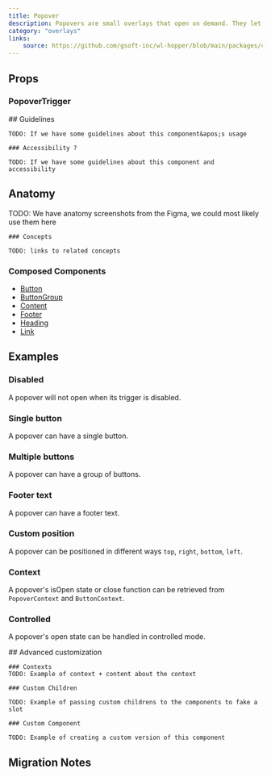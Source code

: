 ```yaml
---
title: Popover
description: Popovers are small overlays that open on demand. They let users access additional content and actions without cluttering the page.
category: "overlays"
links:
    source: https://github.com/gsoft-inc/wl-hopper/blob/main/packages/components/src/overlays/src/Popover.tsx
---
```


<Example src="overlays/Popover/docs/preview" isOpen />

## Props

<PropTable component="Popover" />

### PopoverTrigger
<PropTable component="PopoverTrigger" />

<FeatureFlag flag="next">
    ## Guidelines

    TODO: If we have some guidelines about this component&apos;s usage

    ### Accessibility ?

    TODO: If we have some guidelines about this component and accessibility
</FeatureFlag>

## Anatomy

<FeatureFlag flag="rc">
    TODO: We have anatomy screenshots from the Figma, we could most likely use them here

    ### Concepts

    TODO: links to related concepts
</FeatureFlag>

### Composed Components

- [Button](./Button)
- [ButtonGroup](./ButtonGroup)
- [Content](./Content)
- [Footer](./Footer)
- [Heading](./Heading)
- [Link](./Link)

## Examples

### Disabled

A popover will not open when its trigger is disabled.

<Example src="overlays/Popover/docs/disabled" />

### Single button

A popover can have a single button.

<Example src="overlays/Popover/docs/button" />

### Multiple buttons

A popover can have a group of buttons.

<Example src="overlays/Popover/docs/buttons" />

### Footer text

A popover can have a footer text.

<Example src="overlays/Popover/docs/footer" />

### Custom position

A popover can be positioned in different ways `top`, `right`, `bottom`, `left`.

<Example src="overlays/Popover/docs/positions" />

### Context

A popover&apos;s isOpen state or close function can be retrieved from `PopoverContext` and `ButtonContext`.

<Example src="overlays/Popover/docs/context" />

### Controlled

A popover&apos;s open state can be handled in controlled mode.

<Example src="overlays/Popover/docs/controlled" />

<FeatureFlag flag="next">
    ## Advanced customization

    ### Contexts
    TODO: Example of context + content about the context

    ### Custom Children

    TODO: Example of passing custom childrens to the components to fake a slot

    ### Custom Component

    TODO: Example of creating a custom version of this component
</FeatureFlag>

## Migration Notes

<MigrateGuide src="overlays/Popover/docs/migration-notes" />

